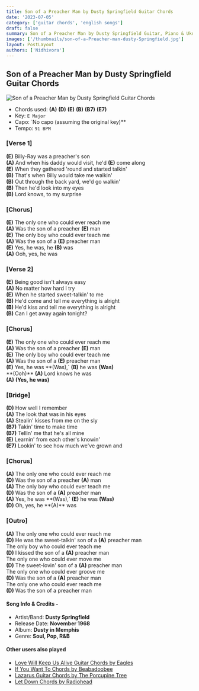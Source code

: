 ```yaml
---
title: Son of a Preacher Man by Dusty Springfield Guitar Chords
date: '2023-07-05'
category: ['guitar chords', 'english songs']
draft: false
summary: Son of a Preacher Man by Dusty Springfield Guitar, Piano & Ukulele Chords, Chords used - (A) (D) (E) (B) (B7) (E7), Capo - No capo, Key - E Major
images: ['/thumbnails/son-of-a-Preacher-man-dusty-Springfield.jpg']
layout: PostLayout
authors: ['Nidhivora']
---
```


## Son of a Preacher Man by Dusty Springfield Guitar Chords

![Son of a Preacher Man by Dusty Springfield Guitar Chords](/thumbnails/son-of-a-Preacher-man-dusty-Springfield.jpg)

- Chords used: **(A)** **(D)** **(E)** **(B)** **(B7)** **(E7)**
- Key: `E Major`
- Capo: `No capo (assuming the original key)\*\*
- Tempo: `91 BPM`

### [Verse 1]

**(E)** Billy-Ray was a preacher's son\
**(A)** And when his daddy would visit, he'd **(E)** come along\
**(E)** When they gathered 'round and started talkin'\
**(B)** That's when Billy would take me walkin'\
**(B)** Out through the back yard, we'd go walkin'\
**(B)** Then he'd look into my eyes\
**(B)** Lord knows, to my surprise

### [Chorus]

**(E)** The only one who could ever reach me\
**(A)** Was the son of a preacher **(E)** man\
**(E)** The only boy who could ever teach me\
**(A)** Was the son of a **(E)** preacher man\
**(E)** Yes, he was, he **(B)** was\
**(A)** Ooh, yes, he was

### [Verse 2]

**(E)** Being good isn't always easy\
**(A)** No matter how hard I try\
**(E)** When he started sweet-talkin' to me\
**(B)** He'd come and tell me everything is alright\
**(B)** He'd kiss and tell me everything is alright\
**(B)** Can I get away again tonight?

### [Chorus]

**(E)** The only one who could ever reach me\
**(A)** Was the son of a preacher **(E)** man\
**(E)** The only boy who could ever teach me\
**(A)** Was the son of a **(E)** preacher man\
**(E)** Yes, he was **(Was),` **(B)** he was **(Was)**\
**(Ooh)\*\* **(A)** Lord knows he was\
**(A)** **(Yes, he was)**

### [Bridge]

**(D)** How well I remember\
**(A)** The look that was in his eyes\
**(A)** Stealin' kisses from me on the sly\
**(B7)** Takin' time to make time\
**(B7)** Tellin' me that he's all mine\
**(E)** Learnin' from each other's knowin'\
**(E7)** Lookin' to see how much we've grown and

### [Chorus]

**(A)** The only one who could ever reach me\
**(D)** Was the son of a preacher **(A)** man\
**(A)** The only boy who could ever teach me\
**(D)** Was the son of a **(A)** preacher man\
**(A)** Yes, he was **(Was),` **(E)** he was **(Was)**\
**(D)** Oh, yes, he **(A)\*\* was

### [Outro]

**(A)** The only one who could ever reach me\
**(D)** He was the sweet-talkin' son of a **(A)** preacher man\
The only boy who could ever teach me\
**(D)** I kissed the son of a **(A)** preacher man\
The only one who could ever move me\
**(D)** The sweet-lovin' son of a **(A)** preacher man\
The only one who could ever groove me\
**(D)** Was the son of a **(A)** preacher man\
The only one who could ever reach me\
**(D)** Was the son of a preacher man

#### Song Info & Credits -

- Artist/Band: **Dusty Springfield**
- Release Date: **November 1968**
- Album: **Dusty in Memphis**
- Genre: **Soul, Pop, R&B**

#### Other users also played

- [Love Will Keep Us Alive Guitar Chords by Eagles](https://www.chordsco.com/chords/love-will-keep-us-alive-guitar-chords-by-eagles-chordsco)
- [If You Want To Chords by Beabadoobee](https://www.chordsco.com/chords/if-you-want-to-chords-by-beabadoobee)
- [Lazarus Guitar Chords by The Porcupine Tree](https://www.chordsco.com/chords/lazarus-guitar-chords-by-the-porcupine-tree)
- [Let Down Chords by Radiohead](https://www.chordsco.com/chords/let-down-chords-by-radiohead)
